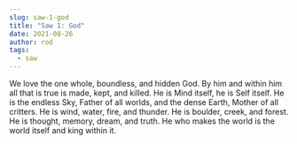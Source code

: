 ```yaml
---
slug: saw-1-god
title: "Saw 1: God"
date: 2021-08-26
author: rod
tags:
  - saw
---
```

We love the one whole, boundless, and hidden God. By him and within him all that is true is made, kept, and killed. He is Mind itself, he is Self itself. He is the endless Sky, Father of all worlds, and the dense Earth, Mother of all critters. He is wind, water, fire, and thunder. He is boulder, creek, and forest. He is thought, memory, dream, and truth. He who makes the world is the world itself and king within it.